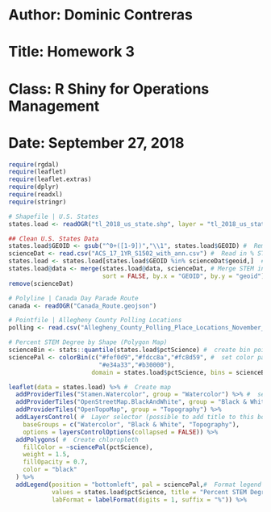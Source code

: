 # Author: Dominic Contreras
# Title: Homework 3
# Class: R Shiny for Operations Management
# Date: September 27, 2018

```r
require(rgdal)
require(leaflet)
require(leaflet.extras)
require(dplyr)
require(readxl)
require(stringr)
```

```r
# Shapefile | U.S. States
states.load <- readOGR("tl_2018_us_state.shp", layer = "tl_2018_us_state", GDAL1_integer64_policy = TRUE)

## Clean U.S. States Data
states.load$GEOID <- gsub("^0+([1-9])","\\1", states.load$GEOID) #  Remove 0 from '01, 02, etc.
scienceDat <- read.csv("ACS_17_1YR_S1502_with_ann.csv") #  Read in % STEM info 
states.load <- states.load[states.load$GEOID %in% scienceDat$geoid,]  #  Remove U.S. territories
states.load@data <- merge(states.load@data, scienceDat, # Merge STEM info w/ Shapefile info
                          sort = FALSE, by.x = "GEOID", by.y = "geoid") 
remove(scienceDat)

# Polyline | Canada Day Parade Route
canada <- readOGR("Canada_Route.geojson")

# Pointfile | Allegheny County Polling Locations
polling <- read.csv("Allegheny_County_Polling_Place_Locations_November_2015.csv")
```

```r
# Percent STEM Degree by Shape (Polygon Map)
scienceBin <- stats::quantile(states.load$pctScience) #  create bin points for quantiles
sciencePal <- colorBin(c("#fef0d9","#fdcc8a","#fc8d59", #  set color pallete for map
                         "#e34a33","#b30000"), 
                       domain = states.load$pctScience, bins = scienceBin)

leaflet(data = states.load) %>% #  Create map
  addProviderTiles("Stamen.Watercolor", group = "Watercolor") %>% #  set layers
  addProviderTiles("OpenStreetMap.BlackAndWhite", group = "Black & White") %>%
  addProviderTiles("OpenTopoMap", group = "Topography") %>%
  addLayersControl( #  Layer selector (possible to add title to this box?)
    baseGroups = c("Watercolor", "Black & White", "Topography"), 
    options = layersControlOptions(collapsed = FALSE)) %>%
  addPolygons( #  Create chloropleth
    fillColor = ~sciencePal(pctScience),
    weight = 1.5,
    fillOpacity = 0.7,
    color = "black"
  ) %>%
  addLegend(position = "bottomleft", pal = sciencePal,#  Format legend
            values = states.load$pctScience, title = "Percent STEM Degree",
            labFormat = labelFormat(digits = 1, suffix = "%")) %>%
  
```

